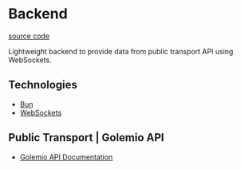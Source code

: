 # Backend

[source code](https://github.com/krystxf/metro-now/tree/feat/documentation/backend)

Lightweight backend to provide data from public transport API using WebSockets.

## Technologies

-   [Bun](https://github.com/oven-sh/bun)
-   [WebSockets](https://developer.mozilla.org/en-US/docs/Web/API/WebSockets_API)

## Public Transport | Golemio API

-   [Golemio API Documentation](https://api.golemio.cz/pid/docs/openapi/#/%F0%9F%9A%8F%20PID%20Departure%20Boards/get_pid_departureboards)
